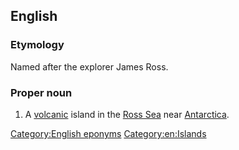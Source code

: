 ==English==
{{wikipedia}}

===Etymology===
Named after the explorer James Ross.

===Proper noun===
{{en-proper noun|head=[[Ross]] [[island|Island]]}}

# A [[volcanic]] island in the [[Ross Sea]] near [[Antarctica]].

[[Category:English eponyms]]
[[Category:en:Islands]]